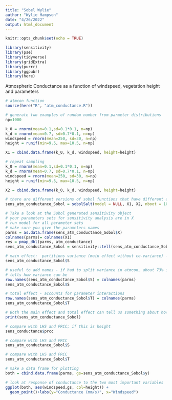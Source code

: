 ```yaml
---
title: "Sobel Wylie"
author: "Wylie Hampson"
date: "4/26/2022"
output: html_document
---
```


```r
knitr::opts_chunk$set(echo = TRUE)

library(sensitivity)
library(pse)
library(tidyverse)
library(gridExtra)
library(purrr)
library(ggpubr)
library(here)
```

Atmospheric Conductance as a function of windspeed, vegetation height and parameters

```r
# atmcon function
source(here("R", "atm_conductance.R"))
```

```r
# generate two examples of random number from parmeter distributions
np=1000

k_0 = rnorm(mean=0.1,sd=0.1*0.1, n=np)
k_d = rnorm(mean=0.7, sd=0.7*0.1, n=np)
windspeed = rnorm(mean=250, sd=30, n=np)
height = runif(min=9.5, max=10.5, n=np)

X1 = cbind.data.frame(k_0, k_d, windspeed, height=height)

# repeat sampling
k_0 = rnorm(mean=0.1,sd=0.1*0.1, n=np)
k_d = rnorm(mean=0.7, sd=0.7*0.1, n=np)
windspeed = rnorm(mean=250, sd=30, n=np)
height = runif(min=9.5, max=10.5, n=np)

X2 = cbind.data.frame(k_0, k_d, windspeed, height=height)

# there are different versions of sobol functions that have different approaches for estimating parameters and indices, we use an approach implemented by jansen 
sens_atm_conductance_Sobol = sobolSalt(model = NULL, X1, X2, nboot = 100)

# Take a look at the Sobol generated sensitivity object
# your parameters sets for sensitivity analysis are in X
# run model for all parameter sets
# make sure you give the parameters names
parms = as.data.frame(sens_atm_conductance_Sobol$X)
colnames(parms)= colnames(X1)
res = pmap_dbl(parms, atm_conductance)
sens_atm_conductance_Sobol = sensitivity::tell(sens_atm_conductance_Sobol,res, res.names="ga")

# main effect:  partitions variance (main effect without co-variance) - sums approximately to one
sens_atm_conductance_Sobol$S
```

```r
# useful to add names - if had to split variance in atmcon, about 73% is associated with height
# tells how variance can be 
row.names(sens_atm_conductance_Sobol$S) = colnames(parms)
sens_atm_conductance_Sobol$S
```

```r
# total effect - accounts for parameter interactions
row.names(sens_atm_conductance_Sobol$T) = colnames(parms)
sens_atm_conductance_Sobol$T
```


```r
# Both the main effect and total effect can tell us something about how the parameter influences results
print(sens_atm_conductance_Sobol)
```

```r
# compare with LHS and PRCC; if this is height
sens_conductance$prcc
```


```r
# compare with LHS and PRCC
sens_atm_conductance_Sobol$S
```


```r
# compare with LHS and PRCC
sens_atm_conductance_Sobol$T
```


```r
# make a data frame for plotting
both = cbind.data.frame(parms, gs=sens_atm_conductance_Sobol$y)
```


```r
# look at response of conductance to the two most important variables
ggplot(both, aes(windspeed,gs, col=height)) +
  geom_point()+labs(y="Conductance (mm/s)", x="Windspeed")
```

